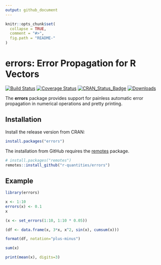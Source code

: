 ```yaml
---
output: github_document
---
```


<!-- README.md is generated from README.Rmd. Please edit that file -->

```r
knitr::opts_chunk$set(
  collapse = TRUE,
  comment = "#>",
  fig.path = "README-"
)
```

# errors: Error Propagation for R Vectors

[![Build Status](https://travis-ci.org/r-quantities/errors.svg?branch=master)](https://travis-ci.org/r-quantities/errors)
[![Coverage Status](https://codecov.io/gh/r-quantities/errors/branch/master/graph/badge.svg)](https://codecov.io/gh/r-quantities/errors)
[![CRAN\_Status\_Badge](https://www.r-pkg.org/badges/version/errors)](https://cran.r-project.org/package=errors)
[![Downloads](https://cranlogs.r-pkg.org/badges/errors)](https://cran.r-project.org/package=errors)

The **errors** package provides support for painless automatic error propagation in numerical operations and pretty printing.

## Installation

Install the release version from CRAN:

```r
install.packages("errors")
```

The installation from GitHub requires the [remotes](https://cran.r-project.org/package=remotes) package.

```r
# install.packages("remotes")
remotes::install_github("r-quantities/errors")
```

## Example

```r
library(errors)

x <- 1:10
errors(x) <- 0.1
x

(x <- set_errors(1:10, 1:10 * 0.05))

(df <- data.frame(x, 3*x, x^2, sin(x), cumsum(x)))

format(df, notation="plus-minus")

sum(x)

print(mean(x), digits=3)
```
